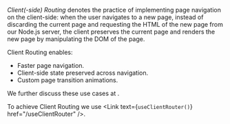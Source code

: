 
*Client(-side) Routing* denotes the practice of implementing page navigation on the client-side:
when the user navigates to a new page,
instead of discarding the current page and requesting the HTML of the new page from our Node.js server,
the client preserves the current page and renders the new page by manipulating the DOM of the page.

Client Routing enables:
- Faster page navigation.
- Client-side state preserved across navigation.
- Custom page transition animations.

We further discuss these use cases at <Link href="/server-routing-vs-client-routing#which-one-to-choose" />.

To achieve Client Routing we use <Link text={<code>useClientRouter()</code>} href="/useClientRouter" />.
